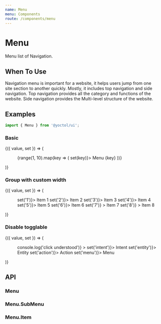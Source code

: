 ```yaml
---
name: Menu
menu: Components
route: /components/menu
---
```






# Menu

Menu list of Navigation.

## When To Use

Navigation menu is important for a website, it helps users jump from one site section to another quickly. Mostly, it includes top navigation and side navigation. Top navigation provides all the category and functions of the website. Side navigation provides the Multi-level structure of the website.

## Examples

```js
import { Menu } from '@yoctol/ui';
```

### Basic

<Playground>
  <Value initial="1">
    {({ value, set }) => (
      <Box height="600px">
        <Menu onChange={console.log} initial="1">
          {range(1, 10).map(key => (
            <Menu.Item key={key} active={value === key} onClick={() => set(key)}>
              Menu {key}
            </Menu.Item>
          ))}
        </Menu>
      </Box>
    )}
  </Value>
</Playground>

### Group with custom width

<Playground>
  <Value initial="1">
    {({ value, set }) => (
      <Menu>
        <Menu.SubMenu title="Group 1" icon="understood" initial width={180}>
          <Menu.Item active={value === '1'} onClick={() => set('1')}>
            Item 1
          </Menu.Item>
          <Menu.Item active={value === '2'} onClick={() => set('2')}>
            Item 2
          </Menu.Item>
        </Menu.SubMenu>
        <Menu.SubMenu title="Group 2" icon="kurator">
          <Menu.Item active={value === '3'} onClick={() => set('3')}>
            Item 3
          </Menu.Item>
          <Menu.Item active={value === '4'} onClick={() => set('4')}>
            Item 4
          </Menu.Item>
        </Menu.SubMenu>
        <Menu.SubMenu title="Group 3" icon="touch">
          <Menu.Item active={value === '5'} onClick={() => set('5')}>
            Item 5
          </Menu.Item>
          <Menu.Item active={value === '6'} onClick={() => set('6')}>
            Item 6
          </Menu.Item>
        </Menu.SubMenu>
        <Menu.Item
          icon="tags"
          active={value === '7'}
          onClick={() => set('7')}
        >
          Item 7
        </Menu.Item>
        <Menu.Item
          icon="settings"
          active={value === '8'}
          onClick={() => set('8')}
        >
          Item 8
        </Menu.Item>
      </Menu>
    )}
  </Value>
</Playground>

### Disable togglable

<Playground>
  <Value initial="1">
    {({ value, set }) => (
      <Menu>
        <Menu.SubMenu
          title="Understood"
          icon="understood"
          togglable={false}
          onClick={() => console.log('click understood')}
        >
          <Menu.Item active={value === 'intent'} onClick={() => set('intent')}>
            Intent
          </Menu.Item>
          <Menu.Item active={value === 'entity'} onClick={() => set('entity')}>
            Entity
          </Menu.Item>
        </Menu.SubMenu>
        <Menu.SubMenu title="Kurator" icon="kurator">
          <Menu.Item active={value === 'action'} onClick={() => set('action')}>
            Action
          </Menu.Item>
          <Menu.Item active={value === 'menu'} onClick={() => set('menu')}>
            Menu
          </Menu.Item>
        </Menu.SubMenu>
      </Menu>
    )}
  </Value>
</Playground>

## API

### Menu
<PropsTable of={Menu} />

### Menu.SubMenu
<PropsTable of={SubMenu} />

### Menu.Item
<PropsTable of={Item} />
